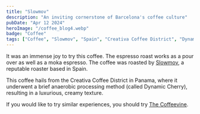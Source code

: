 ```yaml
---
title: "Slowmov"
description: "An inviting cornerstone of Barcelona's coffee culture"
pubDate: "Apr 12 2024"
heroImage: "/coffee_blog4.webp"
badge: "Coffee"
tags: ["Coffee", "Slowmov", "Spain", "Creativa Coffee District", "Dynamic Cherry", "Dates", "Chocolate cake"]
---
```


It was an immense joy to try this coffee. The espresso roast works as a pour over as well as a moka espresso.
The coffee was roasted by [Slowmov](https://slowmov.com/), a reputable roaster based in Spain.


This coffee hails from the Creativa Coffee District in Panama, where it underwent a brief anaerobic processing method (called Dynamic Cherry),
resulting in a luxurious, creamy texture.

If you would like to try similar experiences, you should try [The Coffeevine](https://thecoffeevine.com/).
